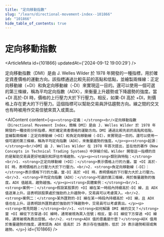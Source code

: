 ```yaml
---
title: "定向移動指數"
slug: "/learn/directional-movement-index--101866"
id: "101866"
hide_table_of_contents: true
---
```



# 定向移動指數

<ArticleMeta id={101866} updatedAt={'2024-09-12 19:00:29'} />
<div className='border-solid border-b border-t-0 my-4 border-[var(--ifm-color-gray-300)]' />

定向移動指數（DMI）是由 J. Welles Wilder 於 1978 年開發的一種指標，用於確定資產價格的運動方向。該指標通過比較先前的高點和低點，並繪製兩條線：正定向移動線（+DI）和負定向移動線（-DI）來實現這一目的。還可以使用一個可選的第三條線，稱為平均定向指數（ADX），來衡量上升趨勢或下降趨勢的強度。當 +DI 高於-DI 時，價格的上行壓力大於下行壓力。相反，如果-DI 高於 +DI，則價格上存在更大的下行壓力。這個指標可以幫助交易員評估趨勢方向。線之間的交叉也有時被用作交易信號來買入或賣出。

<AIContent content={`<p><strong>定義：</strong><br/>定向移動指數（Directional Movement Index，簡稱 DMI）是由 J. Welles Wilder 於 1978 年開發的一種技術分析指標，用於確定資產價格的運動方向。DMI 通過比較先前的高點和低點，並繪製兩條線：正定向移動線（+DI）和負定向移動線（-DI），來實現這一目的。還可以使用一個可選的第三條線，稱為平均定向指數（ADX），來衡量趨勢的強度。</p><p><strong>起源：</strong><br/>DMI 由 J. Welles Wilder 在 1978 年首次提出，並在他的著作《New Concepts in Technical Trading Systems》中詳細介紹。Wilder 開發這一指標的目的是幫助交易員更好地識別和評估市場趨勢。</p><p><strong>類別與特點：</strong><br/>1. <strong>正定向移動線（+DI）：</strong>表示價格上行的力量。當 +DI 高於-DI 時，表明價格的上行壓力大於下行壓力。<br/>2. <strong>負定向移動線（-DI）：</strong>表示價格下行的力量。當-DI 高於 +DI 時，表明價格的下行壓力大於上行壓力。<br/>3. <strong>平均定向指數（ADX）：</strong>可選的第三條線，用於衡量趨勢的強度。ADX 值越高，趨勢越強。</p><p><strong>具體案例：</strong><br/>1. <strong>案例一：</strong>假設某股票的 +DI 線在某一時段內持續高於-DI 線，且 ADX 值逐漸上升。這表明該股票處於強勁的上升趨勢中，交易員可以考慮買入。<br/>2. <strong>案例二：</strong>某外匯對的-DI 線在某一時段內持續高於 +DI 線，且 ADX 值也在上升。這表明該外匯對處於強勁的下降趨勢中，交易員可以考慮賣出。</p><p><strong>常見問題：</strong><br/>1. <strong>如何解讀 DMI 線的交叉？</strong>當 +DI 線從下方穿過-DI 線時，通常被視為買入信號；相反，當-DI 線從下方穿過 +DI 線時，通常被視為賣出信號。<br/>2. <strong>ADX 值的意義是什麼？</strong>ADX 值用於衡量趨勢的強度，通常認為 ADX 值高於 25 表示存在強趨勢，低於 20 表示趨勢較弱或無趨勢。</p>`} id={101866} />
